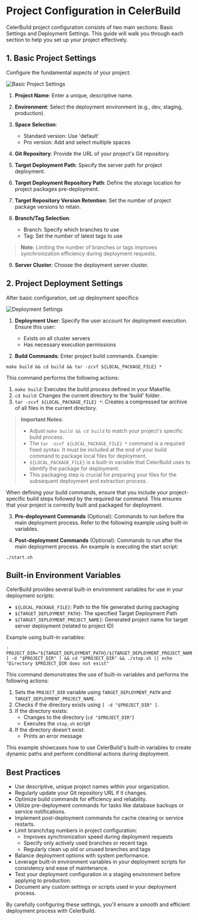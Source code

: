# Project Configuration in CelerBuild

CelerBuild project configuration consists of two main sections: Basic Settings and Deployment Settings. This guide will walk you through each section to help you set up your project effectively.

## 1. Basic Project Settings

Configure the fundamental aspects of your project:

![Basic Project Settings](https://github.com/user-attachments/assets/a50f187d-5d7d-493f-9af9-e117e5fa7ee8)

1. **Project Name**: Enter a unique, descriptive name.

2. **Environment**: Select the deployment environment (e.g., dev, staging, production).

3. **Space Selection**:
    - Standard version: Use 'default'
    - Pro version: Add and select multiple spaces

4. **Git Repository**: Provide the URL of your project's Git repository.

5. **Target Deployment Path**: Specify the server path for project deployment.

6. **Target Deployment Repository Path**: Define the storage location for project packages pre-deployment.

7. **Target Repository Version Retention**: Set the number of project package versions to retain.

8. **Branch/Tag Selection**:
    - Branch: Specify which branches to use
    - Tag: Set the number of latest tags to use

> **Note**: Limiting the number of branches or tags improves synchronization efficiency during deployment requests.

9. **Server Cluster**: Choose the deployment server cluster.



## 2. Project Deployment Settings

After basic configuration, set up deployment specifics:

![Deployment Settings](https://github.com/user-attachments/assets/aca2ea1c-63c2-450c-8632-92811ea170a8)

1. **Deployment User**: Specify the user account for deployment execution. Ensure this user:
    - Exists on all cluster servers
    - Has necessary execution permissions

2. **Build Commands**: Enter project build commands. Example:

```shell
make build && cd build && tar -zcvf ${LOCAL_PACKAGE_FILE} *
   ```
This command performs the following actions:
1. `make build`: Executes the build process defined in your Makefile.
2. `cd build`: Changes the current directory to the 'build' folder.
3. `tar -zcvf ${LOCAL_PACKAGE_FILE} *`: Creates a compressed tar archive of all files in the current directory.

> **Important Notes**:
> - Adjust `make build && cd build` to match your project's specific build process.
> - The `tar -zcvf ${LOCAL_PACKAGE_FILE} *` command is a required fixed syntax. It must be included at the end of your build command to package local files for deployment.
> - `${LOCAL_PACKAGE_FILE}` is a built-in variable that CelerBuild uses to identify the package for deployment.
> - This packaging step is crucial for preparing your files for the subsequent deployment and extraction process.

When defining your build commands, ensure that you include your project-specific build steps followed by the required tar command. This ensures that your project is correctly built and packaged for deployment.

3. **Pre-deployment Commands** (Optional):
Commands to run before the main deployment process. Refer to the following example using built-in variables.

4. **Post-deployment Commands** (Optional):
Commands to run after the main deployment process. An example is executing the start script:
```shell copy
./start.sh
   ```



## Built-in Environment Variables

CelerBuild provides several built-in environment variables for use in your deployment scripts:

- `${LOCAL_PACKAGE_FILE}`: Path to the file generated during packaging
- `${TARGET_DEPLOYMENT_PATH}`: The specified Target Deployment Path
- `${TARGET_DEPLOYMENT_PROJECT_NAME}`: Generated project name for target server deployment (related to project ID)

Example using built-in variables:

```shell copy
: PROJECT_DIR="${TARGET_DEPLOYMENT_PATH}/${TARGET_DEPLOYMENT_PROJECT_NAME}"; [ -d "$PROJECT_DIR" ] && cd "$PROJECT_DIR" && ./stop.sh || echo "Directory $PROJECT_DIR does not exist"
```

This command demonstrates the use of built-in variables and performs the following actions:

1. Sets the `PROJECT_DIR` variable using `TARGET_DEPLOYMENT_PATH` and `TARGET_DEPLOYMENT_PROJECT_NAME`.
2. Checks if the directory exists using `[ -d "$PROJECT_DIR" ]`.
3. If the directory exists:
    - Changes to the directory (`cd "$PROJECT_DIR"`)
    - Executes the `stop.sh` script
4. If the directory doesn't exist:
    - Prints an error message

This example showcases how to use CelerBuild's built-in variables to create dynamic paths and perform conditional actions during deployment.

## Best Practices

- Use descriptive, unique project names within your organization.
- Regularly update your Git repository URL if it changes.
- Optimize build commands for efficiency and reliability.
- Utilize pre-deployment commands for tasks like database backups or service notifications.
- Implement post-deployment commands for cache clearing or service restarts.
- Limit branch/tag numbers in project configuration:
    - Improves synchronization speed during deployment requests
    - Specify only actively used branches or recent tags
    - Regularly clean up old or unused branches and tags
- Balance deployment options with system performance.
- Leverage built-in environment variables in your deployment scripts for consistency and ease of maintenance.
- Test your deployment configuration in a staging environment before applying to production.
- Document any custom settings or scripts used in your deployment process.

By carefully configuring these settings, you'll ensure a smooth and efficient deployment process with CelerBuild.